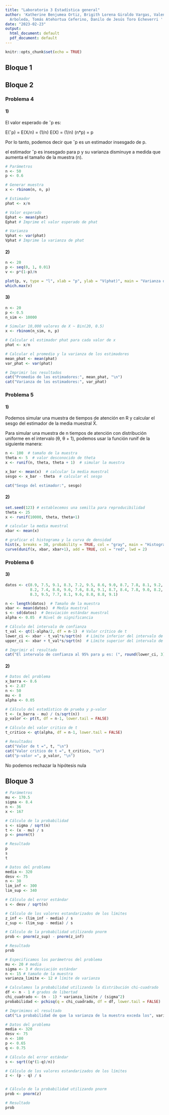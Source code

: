 ```yaml
---
title: "Laboratorio 3 Estadística general"
author: 'Katherine Benjumea Ortiz, Brigith Lorena Giraldo Vargas, Valentina Ochoa
  Arboleda, Tomás Atehortua Ceferino, Danilo de Jesús Toro Echeverri '
date: "2023-02-23"
output:
  html_document: default
  pdf_document: default
---
```

 
```r
knitr::opts_chunk$set(echo = TRUE)
```
 
 
## Bloque 1
 


## Bloque 2

### Problema 4

#### 1)
El valor esperado de ˆp es:

E(ˆp) = E(X/n) = (1/n) E(X) = (1/n) (n*p) = p

Por lo tanto, podemos decir que ˆp es un estimador insesgado de p.

el estimador ˆp es insesgado para p y su varianza disminuye a medida que aumenta el tamaño de la muestra (n).
```r
# Parámetros
n <- 50
p <- 0.6

# Generar muestra
x <- rbinom(n, n, p)

# Estimador
phat <- x/n

# Valor esperado
Ephat <- mean(phat)
Ephat # Imprime el valor esperado de phat

# Varianza
Vphat <- var(phat)
Vphat # Imprime la varianza de phat
```
#### 2)
```r
n <- 20
p <- seq(0, 1, 0.01)
v <- p*(1-p)/n

plot(p, v, type = "l", xlab = "p", ylab = "V(phat)", main = "Varianza del estimador phat")
which.max(v)
```

#### 3)
```r
n <- 20
p <- 0.5
n_sim <- 10000

# Simular 10,000 valores de X ~ Bin(20, 0.5)
x <- rbinom(n_sim, n, p)

# Calcular el estimador phat para cada valor de x
phat <- x/n

# Calcular el promedio y la varianza de los estimadores
mean_phat <- mean(phat)
var_phat <- var(phat)

# Imprimir los resultados
cat("Promedio de los estimadores:", mean_phat, "\n")
cat("Varianza de los estimadores:", var_phat)
```
### Problema 5

#### 1)
Podemos simular una muestra de tiempos de atención en R y calcular el sesgo del estimador de la media muestral X̄.

Para simular una muestra de n tiempos de atención con distribución uniforme en el intervalo (θ, θ + 1), podemos usar la función runif de la siguiente manera:

```r
n <- 100  # tamaño de la muestra
theta <- 5  # valor desconocido de theta
x <- runif(n, theta, theta + 1)  # simular la muestra

x_bar <- mean(x)  # calcular la media muestral
sesgo <- x_bar - theta  # calcular el sesgo

cat("Sesgo del estimador:", sesgo)
```

#### 2)
```r
set.seed(123) # establecemos una semilla para reproducibilidad
theta <- 25
x <- runif(10000, theta, theta+1)

# calcular la media muestral
xbar <- mean(x)

# graficar el histograma y la curva de densidad
hist(x, breaks = 30, probability = TRUE, col = "gray", main = "Histograma y curva de densidad")
curve(dunif(x, xbar, xbar+1), add = TRUE, col = "red", lwd = 2)
```


### Problema 6

#### 3)

```r
datos <- c(8.9, 7.5, 9.1, 8.3, 7.2, 9.5, 8.6, 9.0, 8.7, 7.8, 8.1, 9.2, 7.9, 8.5, 9.3, 7.7, 8.8, 9.4, 7.3, 8.4, 
           8.2, 7.4, 8.0, 9.6, 7.6, 8.8, 9.1, 8.7, 8.4, 7.8, 9.0, 8.2, 9.2, 7.1, 8.5, 8.9, 9.3, 7.9, 8.6, 9.4, 7.2, 
           8.3, 9.5, 7.7, 8.1, 9.6, 8.0, 8.8, 9.1)

n <- length(datos)  # Tamaño de la muestra
xbar <- mean(datos)  # Media muestral
s <- sd(datos)  # Desviación estándar muestral
alpha <- 0.05  # Nivel de significancia

# Cálculo del intervalo de confianza
t_val <- qt(1-alpha/2, df = n-1)  # Valor crítico de t
lower_ci <- xbar - t_val*s/sqrt(n)  # Límite inferior del intervalo de confianza
upper_ci <- xbar + t_val*s/sqrt(n)  # Límite superior del intervalo de confianza

# Imprimir el resultado
cat("El intervalo de confianza al 95% para µ es: (", round(lower_ci, 3), ", ", round(upper_ci, 3), ")", sep="")
```


#### 2)
```r
# Datos del problema
x_barra <- 8.6
s <- 2.87
n <- 50
mu <- 8
alpha <- 0.05

# Cálculo del estadístico de prueba y p-valor
t <- (x_barra - mu) / (s/sqrt(n))
p_valor <- pt(t, df = n-1, lower.tail = FALSE)

# Cálculo del valor critico de t
t_critico <- qt(alpha, df = n-1, lower.tail = FALSE)

# Resultados
cat("Valor de t =", t, "\n")
cat("Valor critico de t =", t_critico, "\n")
cat("p-valor =", p_valor, "\n")
```
No podemos rechazar la hipótesis nula

 
## Bloque 3

```r
# Parámetros
mu <- 170.5
sigma <- 8.4
n <- 36
x <- 167

# Cálculo de la probabilidad
s <- sigma / sqrt(n)
t <- (x - mu) / s
p <- pnorm(t)

# Resultado
p
s
t
```

```r
# Datos del problema
media <- 320
desv <- 75
n <- 30
lim_inf <- 300
lim_sup <- 340

# Cálculo del error estándar
s <- desv / sqrt(n)

# Cálculo de los valores estandarizados de los límites
z_inf <- (lim_inf - media) / s
z_sup <- (lim_sup - media) / s

# Cálculo de la probabilidad utilizando pnorm
prob <- pnorm(z_sup) - pnorm(z_inf)

# Resultado
prob
```

```r
# Especificamos los parámetros del problema
mu <- 20 # media
sigma <- 3 # desviación estándar
n <- 15 # tamaño de la muestra
varianza_limite <- 12 # límite de varianza

# Calculamos la probabilidad utilizando la distribución chi-cuadrado
df <- n - 1 # grados de libertad
chi_cuadrado <- (n - 1) * varianza_limite / (sigma^2) 
probabilidad <- pchisq(q = chi_cuadrado, df = df, lower.tail = FALSE)

# Imprimimos el resultado
cat("La probabilidad de que la varianza de la muestra exceda los", varianza_limite, "segundos es:", probabilidad, "\n")
```


```r
# Datos del problema
media <- 320
desv <- 75
n <- 100
p <- 0.65
q <- 0.75

# Cálculo del error estándar
s <- sqrt((q*(1-q)/n))

# Cálculo de los valores estandarizados de los límites
z <- (p - q) / s


# Cálculo de la probabilidad utilizando pnorm
prob <- pnorm(z)

# Resultado
prob
```

